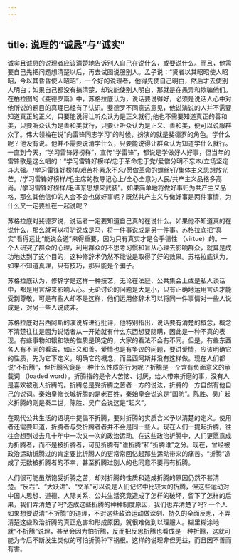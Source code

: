 ```yaml
---
---
---
```

title: 说理的“诚恳”与“诚实”
---





诚实且诚恳的说理者应该清楚地告诉别人自己在说什么，或要说什么。而且，他需要自己先把问题想清楚以后，再去试图说服别人。孟子说：“贤者以其昭昭使人昭昭，今以其昏昏使人昭昭”，一个好的说理者，他得先使自己明白，然后才去使别人明白；如果自己都没有搞清楚，却说能使别人明白，那就是在愚弄和欺骗他们。在柏拉图的《斐德罗篇》中，苏格拉底认为，说话要说得好，必须是说话人心中对他所说的题目的真理已经有了认识。斐德罗不同意这意见，他说演说的人并不需要知道真正的正义，只要能说得让听众认为是正义就行;他也不需要知道真正的善和美，只要听众认为是善和美就行，只要让听众认为是正义、善和美，便可以说服群众了。伟大领袖在说“向雷锋同志学习”的时候，扮演的就是斐德罗的角色。学什么呢？他没有说。他并不需要说清学什么，只要能说得让群众认为知道学什么就行。一直到今天，“学习雷锋好榜样”，宣传“学雷锋”，都说是学做好人好事，但当年的雷锋歌是这么唱的：“学习雷锋好榜样/忠于革命忠于党/爱憎分明不忘本/立场坚定斗志强。/学习雷锋好榜样/艰苦朴素永不忘/愿做革命的螺丝钉/集体主义思想放光芒。/学习雷锋好榜样/毛主席的教导记心上/全心全意为人民/共产主义品格多高尚。/学习雷锋好榜样/毛泽东思想来武装”。如果简单地将做好事归为共产主义品格，那么其他信仰的人会不会也做好事呢？既然共产主义与做好事是两件事情，为什么又一定要扯在一起说呢？

苏格拉底对斐德罗说，说话者一定要知道自己真的在说什么。如果他不知道真的在说什么，那么就可以将驴说成是马，将一件事说成是另一件事。苏格拉底把“真实”看得远比“能说会道”来得重要，因为只有真实才是合乎德性 （virtue）的。一个人研究了群众的心理，利用群众的不思考习惯和盲从心理去影响群众，就算是成功地达到了这个目的，这种修辞术仍然不能说是取得了好的效果。苏格拉底认为，如果不知道真理，只有技巧，那只能是个骗子。

苏格拉底认为，修辞学是这样一种技艺，无论在法庭、公共集会上或是私人谈话中，都是用言辞来影响人心。无论讨论的问题是大是小，只有正确地运用言语才能受到尊敬，可是有些人却不是这样，他们运用修辞术可以将同一件事情对一些人说成是，对另一些人说成非。

苏格拉底对吕西阿斯的演说辞进行批评，他特别指出，说话要有清楚的概念，概念不清楚往往是因为说话者从一开始就有什么东西想要隐瞒，因此是一种不真的表现。有些事物如银和铁的性质是确定的，大家的看法不会有不同。但是，有些东西各人有不同的看法，如正义和善。爱情也是有争议的问题，要讲爱情，应该明确它的性质，先为它下定义，明确它的概念，而吕西阿斯并没有这样做。现在人们都说“不折腾”，但折腾究竟是一种什么性质的行为呢？折腾是一个含有负面意义的承载词 （loaded word）。折腾指的是令人苦恼、讨厌，给人带来折磨的事，没有人是喜欢被别人折腾的。折腾总是受折腾之苦者一方的说法，折腾的一方自然有他自己的说词。秦始皇修长城折腾的是老百姓，秦始皇会说这是“国防”。陈胜、吴广起义折腾的则是秦二世，陈胜、吴广会说这是“起义”。

在现代公共生活的语境中提倡不折腾，要对折腾的实质含义予以清楚的定义。使用者还需要知道，折腾者与受折腾者者并不会是同一些人。现在人们一提起折腾，往往会想到过去几十年中一次又一次的政治运动。在这些政治折腾中，人们更愿意成为折腾者，而不是被折腾者，可见折腾有“谁折腾”和“折腾谁”之分。现在，曾经被政治运动折腾过的肯定要比折腾人的更常常回忆起那些运动带来的痛苦。“折腾”造成了无数被折腾者的不幸，甚至折腾过别人的也同意不要再有折腾。

人们很可能虽然饱受折腾之苦，却对折腾的性质和造成折腾的原因仍然不甚清楚。“反右”、“大跃进”、“文革”可以说是人们记忆中比较大的折腾，但这些运动对中国人思想、道德、人际关系、公共生活究竟造成了怎样的破坏，留下了怎样的后果，我们弄清楚了吗?造成这些折腾的种种制度原因，我们也弄清楚了吗? 一个人如果想要说清“不折腾”的道理，不对这些政治运动做深刻、持久的全面反思，不弄清楚这些政治折腾的真正危害和形成原因，就很难做到以理服人。糊里糊涂地就“不折腾”说理，甚至会因为怕折腾，反而把反思折腾也看成是一种折腾，这就可能为今后不断发生类似的可怕折腾种下祸根。这样的说理非但无益，而且因不善而有害。